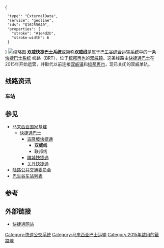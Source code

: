 {{Translating|[[:en:BRT_Sunway_Line|:en:BRT Sunway Line]]||tpercent=1|time=2017-01-03T12:12:38+00:00}}
{{Infobox public transit|name={{rint|my|21}} 双威BRT线|image=Rapid KL Logo.svg|imagesize=100px|image2=File:BRT Sunway ebus.JPG|imagesize2=300px|caption2=[[比亚迪|比亚迪]]电动巴士前往[[莫纳什大学|莫纳什大学]]站中。 |locale=[[八打灵再也|八打灵再也]]南部第八区（PJS 8）－[[双威镇|双威镇]]－[[梳邦再也|梳邦再也]]UEP区第七区（USJ 7）|transit_type=[[快捷巴士系统|快捷巴士系统]]|lines={{rint|my|21}}（[[深绿|深绿]]）|stations=7|native_name=''Laluan BRT Sunway''|began_operation=2 June 2015|operator=[[快捷通巴士|快捷通巴士]]|system_length={{convert|5.4|km|0|abbr=on}}|map=[http://www.spad.gov.my/sites/default/files/gkl_klv_integrated_transit_map.jpg 巴生综合运输系统路线图（英文版） <br> ''来源: 2016年9月 SPAD]}}
<mapframe text="双威快捷巴士系统位置图" width=400 height=400 zoom=14 latitude=3.06805 longitude=101.60133>
{
  "type": "ExternalData",
  "service": "geoline",
  "ids": "Q16255640",
  "properties": {
    "stroke": "#1e4d2b",
    "stroke-width": 6
  }
}
</mapframe>
[[File:Rapid_KL_BRT_Sunway_Line_dynamic_route_display_2021.jpg|缩略图]]
'''双威快捷巴士系统'''或简称'''双威线'''是属于[[巴生谷综合运输系统|巴生谷综合运输系统]]中的一条[[快捷巴士系统|快捷巴士系统]] 线路（BRT），位于[[梳邦再也|梳邦再也]]的[[双威镇|双威镇]]。这条线路由[[快捷通巴士|快捷通巴士]]在2015年开始运营，并取代以前连接[[双威镇|双威镇]]和[[梳邦再也|梳邦再也]]，现已关闭的双威单轨。

== 线路资讯 ==

=== 车站 ===
{{双威线车站列表}}

== 参见 ==
* [[马来西亚国家基建|马来西亚国家基建]]
** [[快捷通巴士|快捷通巴士]]
*** [[吉隆坡快捷通|吉隆坡快捷通]]
**** '''双威线'''
**** 联邦线
*** [[槟城快捷通|槟城快捷通]]
*** [[关丹快捷通|关丹快捷通]]
* [[陆路公共交通委员会|陆路公共交通委员会]]
* [[巴生谷车站列表|巴生谷车站列表]]

== 参考 ==
{{Reflist|2}}

== 外部链接 ==
* [http://www.myrapid.com.my/ 快捷通网站]{{Wayback|url=http://www.myrapid.com.my/ |date=20170131144444 }}

{{马来西亚小作品}}
{{双威线}}
{{巴生谷车站}}
{{马来西亚巴士运输}}
{{Portal bar|马来西亚|巴士|城市轨道交通}}
[[Category:快速公交系统|Category:快速公交系统]]
[[Category:马来西亚巴士运输|Category:马来西亚巴士运输]]
[[Category:2015年啟用的鐵路線|Category:2015年啟用的鐵路線]]